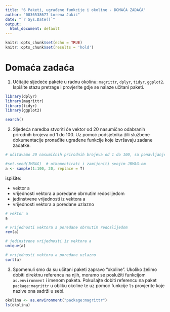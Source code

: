 ```yaml
---
title: "6 Paketi, ugrađene funkcije i okoline - DOMAĆA ZADAĆA"
author: "0036538677 Lorena Jakić" 
date: "`r Sys.Date()`"
output:
  html_document: default
---
```


```r
knitr::opts_chunk$set(echo = TRUE)
knitr::opts_chunk$set(results = 'hold')
```

# Domaća zadaća

1. Učitajte sljedeće pakete u radnu okolinu: `magrittr`, `dplyr`, `tidyr`, `ggplot2`. Ispišite stazu pretrage i provjerite gdje se nalaze učitani paketi.

```r

library(dplyr)
library(magrittr)
library(tidyr)
library(ggplot2)

search()

```


2. Sljedeća naredba stvoriti će vektor od 20 nasumično odabranih prirodnih brojeva od 1 do 100. Uz pomoć podsjetnika i/ili službene dokumentacije pronađite ugrađene funkcije koje izvršavaju zadane zadatke.

```r
# učitavamo 20 nasumičnih prirodnih brojeva od 1 do 100, sa ponavljanjem

#set.seed(JMBAG)  # otkomentirati i zamijeniti svojim JBMAG-om
a <- sample(1:100, 20, replace = T)

```

ispišite:

- vektor a
- vrijednosti vektora a poredane obrnutim redoslijedom
- jedinstvene vrijednosti iz vektora a
- vrijednosti vektora a poredane uzlazno

```r
# vektor a
a

# vrijednosti vektora a poredane obrnutim redoslijedom
rev(a)

# jedinstvene vrijednosti iz vektora a
unique(a)

# vrijednosti vektora a poredane uzlazno
sort(a)

```


3. Spomenuli smo da su učitani paketi zapravo "okoline". Ukoliko želimo dobiti direktnu referencu na njih, moramo se poslužiti funkcijom `as.environment` i imenom paketa. Pokušajte dobiti referencu na paket `package:magrittr` u obliku okoline te uz pomoć funkcije `ls` provjerite koje nazive ona sadrži u sebi.

```r
okolina <- as.environment("package:magrittr")
ls(okolina)
```


